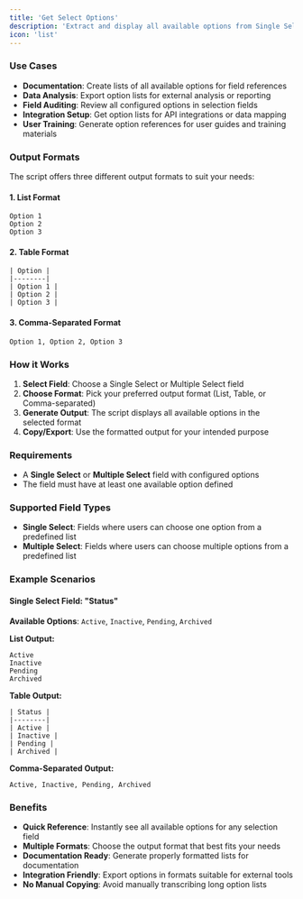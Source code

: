 ```yaml
---
title: 'Get Select Options'
description: 'Extract and display all available options from Single Select or Multiple Select fields in various formats'
icon: 'list'
---
```


### Use Cases

- **Documentation**: Create lists of all available options for field references
- **Data Analysis**: Export option lists for external analysis or reporting
- **Field Auditing**: Review all configured options in selection fields
- **Integration Setup**: Get option lists for API integrations or data mapping
- **User Training**: Generate option references for user guides and training materials

### Output Formats

The script offers three different output formats to suit your needs:

#### 1. List Format
```
Option 1
Option 2
Option 3
```

#### 2. Table Format
```
| Option |
|--------|
| Option 1 |
| Option 2 |
| Option 3 |
```

#### 3. Comma-Separated Format
```
Option 1, Option 2, Option 3
```

### How it Works

1. **Select Field**: Choose a Single Select or Multiple Select field
2. **Choose Format**: Pick your preferred output format (List, Table, or Comma-separated)
3. **Generate Output**: The script displays all available options in the selected format
4. **Copy/Export**: Use the formatted output for your intended purpose

### Requirements

- A **Single Select** or **Multiple Select** field with configured options
- The field must have at least one available option defined

### Supported Field Types

- **Single Select**: Fields where users can choose one option from a predefined list
- **Multiple Select**: Fields where users can choose multiple options from a predefined list

### Example Scenarios

#### Single Select Field: "Status"
**Available Options**: `Active`, `Inactive`, `Pending`, `Archived`

**List Output:**
```
Active
Inactive
Pending
Archived
```

**Table Output:**
```
| Status |
|--------|
| Active |
| Inactive |
| Pending |
| Archived |
```

**Comma-Separated Output:**
```
Active, Inactive, Pending, Archived
```

### Benefits

- **Quick Reference**: Instantly see all available options for any selection field
- **Multiple Formats**: Choose the output format that best fits your needs
- **Documentation Ready**: Generate properly formatted lists for documentation
- **Integration Friendly**: Export options in formats suitable for external tools
- **No Manual Copying**: Avoid manually transcribing long option lists
